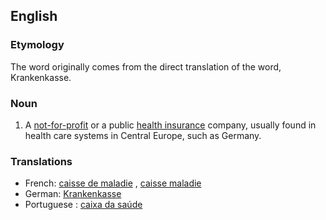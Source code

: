 ==English==
===Etymology===
The word originally comes from the direct translation of the {{G.}} word, Krankenkasse. 

===Noun===
{{en-noun}}

# A [[not-for-profit]] or a public [[health insurance]] company, usually found in health care systems in Central Europe, such as Germany. 

===Translations===
{{trans-top|}}
*French: [[caisse de maladie]] {{f}}, [[caisse maladie]] {{f}} 
*German: [[Krankenkasse]] {{f}}
*Portuguese : [[caixa da saúde]] {{f}}
{{trans-bottom}}
